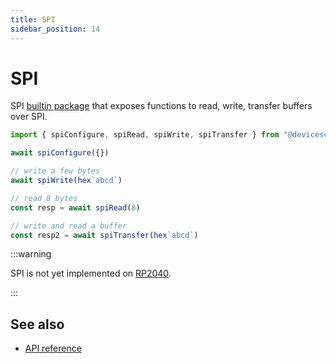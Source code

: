 ```yaml
---
title: SPI
sidebar_position: 14
---
```


# SPI

SPI [builtin package](/developer/packages) that exposes functions to read, write, transfer buffers over SPI.

```ts
import { spiConfigure, spiRead, spiWrite, spiTransfer } from "@devicescript/spi"

await spiConfigure({})

// write a few bytes
await spiWrite(hex`abcd`)

// read 8 bytes
const resp = await spiRead(8)

// write and read a buffer
const resp2 = await spiTransfer(hex`abcd`)
```

:::warning

SPI is not yet implemented on [RP2040](/devices/).

:::

## See also

-   [API reference](/api/spi/)
